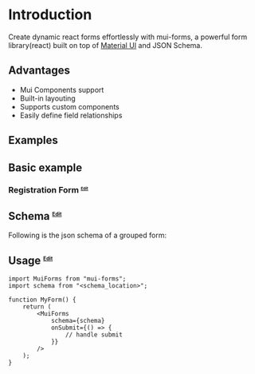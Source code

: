 
# Introduction

Create dynamic react forms effortlessly with mui-forms, a powerful form library(react) built on top of [Material UI](https://mui.com) and JSON Schema.

## Advantages
- Mui Components support
- Built-in layouting
- Supports custom components
- Easily define field relationships


## Examples

<Cards examples={examples} />

## Basic example

### Registration Form <sup><small><small><small>[Edit](https://codesandbox.io/s/mui-forms-mvnycy?file=/src/RegistrationForm.js)</small></small></small></sup>


<Home />

## Schema <sup><small><small><small>[Edit](https://codesandbox.io/s/mui-forms-mvnycy?file=/src/RegistrationForm.js)</small></small></small></sup>
Following is the json schema of a grouped form:

<SchemaViewer value={schema} />

## Usage <sup><small><small><small>[Edit](https://codesandbox.io/s/mui-forms-mvnycy?file=/src/RegistrationForm.js)</small></small></small></sup>

```tsx
import MuiForms from "mui-forms";
import schema from "<schema_location>";

function MyForm() {
    return (    
        <MuiForms
            schema={schema}
            onSubmit={() => {
                // handle submit
            }}
        />
    );
}
```
